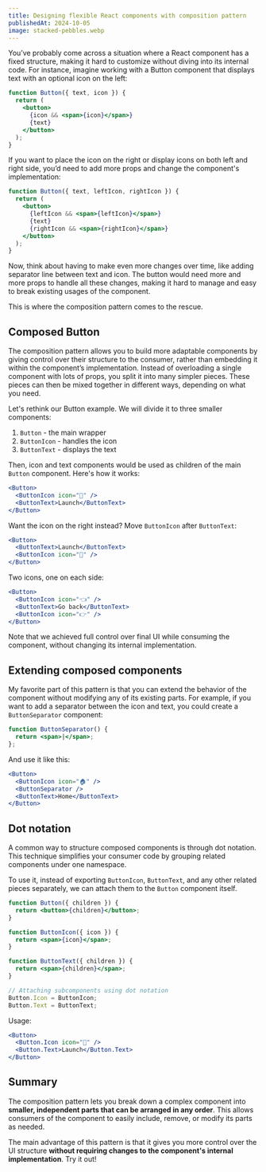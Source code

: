 ```yaml
---
title: Designing flexible React components with composition pattern
publishedAt: 2024-10-05
image: stacked-pebbles.webp
---
```


You’ve probably come across a situation where a React component has a fixed structure, making it hard to customize without diving into its internal code. For instance, imagine working with a Button component that displays text with an optional icon on the left:

```jsx
function Button({ text, icon }) {
  return (
    <button>
      {icon && <span>{icon}</span>}
      {text}
    </button>
  );
}
```

If you want to place the icon on the right or display icons on both left and right side, you’d need to add more props and change the component's implementation:

```jsx
function Button({ text, leftIcon, rightIcon }) {
  return (
    <button>
      {leftIcon && <span>{leftIcon}</span>}
      {text}
      {rightIcon && <span>{rightIcon}</span>}
    </button>
  );
}
```

Now, think about having to make even more changes over time, like adding separator line between text and icon. The button would need more and more props to handle all these changes, making it hard to manage and easy to break existing usages of the component.

This is where the composition pattern comes to the rescue.
## Composed Button

The composition pattern allows you to build more adaptable components by giving control over their structure to the consumer, rather than embedding it within the component’s implementation. Instead of overloading a single component with lots of props, you split it into many simpler pieces. These pieces can then be mixed together in different ways, depending on what you need.

Let's rethink our Button example. We will divide it to three smaller components:

1. `Button` - the main wrapper
2. `ButtonIcon` - handles the icon
3. `ButtonText` - displays the text

Then, icon and text components would be used as children of the main `Button` component. Here's how it works:

```jsx
<Button>
  <ButtonIcon icon="🚀" />
  <ButtonText>Launch</ButtonText>
</Button>
```

Want the icon on the right instead? Move `ButtonIcon` after `ButtonText`:

```jsx
<Button>
  <ButtonText>Launch</ButtonText>
  <ButtonIcon icon="🚀" />
</Button>
```

Two icons, one on each side:

```jsx
<Button>
  <ButtonIcon icon="👈" />
  <ButtonText>Go back</ButtonText>
  <ButtonIcon icon="👉" />
</Button>
```

Note that we achieved full control over final UI while consuming the component, without changing its internal implementation.
## Extending composed components

My favorite part of this pattern is that you can extend the behavior of the component without modifying any of its existing parts. For example, if you want to add a separator between the icon and text, you could create a `ButtonSeparator` component:

```jsx
function ButtonSeparator() {
  return <span>|</span>;
};
```

And use it like this:

```jsx
<Button>
  <ButtonIcon icon="🏠" />
  <ButtonSeparator />
  <ButtonText>Home</ButtonText>
</Button>
```
## Dot notation

A common way to structure composed components is through dot notation. This technique simplifies your consumer code by grouping related components under one namespace.

To use it, instead of exporting `ButtonIcon`, `ButtonText`, and any other related pieces separately, we can attach them to the `Button` component itself.

```jsx
function Button({ children }) {
  return <button>{children}</button>;
}

function ButtonIcon({ icon }) {
  return <span>{icon}</span>;
}

function ButtonText({ children }) {
  return <span>{children}</span>;
}

// Attaching subcomponents using dot notation
Button.Icon = ButtonIcon;
Button.Text = ButtonText;
```

Usage:

```jsx
<Button>
  <Button.Icon icon="🚀" />
  <Button.Text>Launch</Button.Text>
</Button>
```
## Summary

The composition pattern lets you break down a complex component into **smaller, independent parts that can be arranged in any order**. This allows consumers of the component to easily include, remove, or modify its parts as needed.

The main advantage of this pattern is that it gives you more control over the UI structure **without requiring changes to the component's internal implementation**. Try it out!